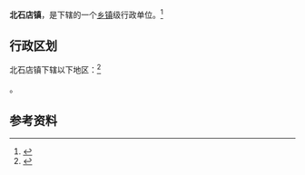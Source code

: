 {{中国乡级行政区|14/05/02/100/000}}

'''北石店镇'''，是{{PRC admin/fullname|14/05/02/100/000|3}}下辖的一个[[乡镇|乡镇]]级行政单位。<ref>{{PRC admin/ref sgc|{{PRC admin/parent|14/05/02/100/000}}}}</ref>

== 行政区划 ==

北石店镇下辖以下地区：<ref>{{PRC admin/ref sgc|14/05/02/100/000}}</ref>

{{PRC admin/children|14/05/02/100/000}}。

== 参考资料 ==

{{reflist}}

{{行政区划小作品}}
{{PRC admin/navcat|14/05/02/100/000}}